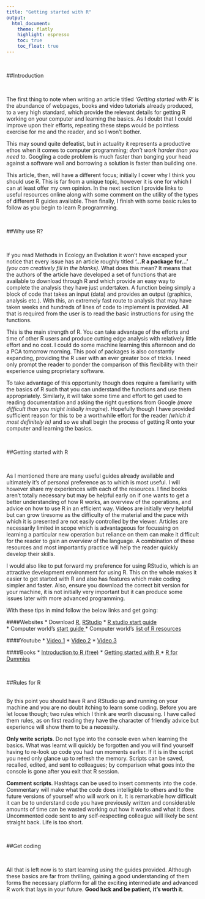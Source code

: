```yaml
---
title: "Getting started with R"
output:
  html_document:
    theme: flatly
    highlight: espresso
    toc: true
    toc_float: true
---
```

<br/>

##Introduction

<br/>

The first thing to note when writing an article titled *'Getting started with R'* is the abundance of webpages, books and video tutorials already produced, to a very high standard, which provide the relevant details for getting R working on your computer and learning the basics. As I doubt that I could improve upon their efforts, repeating these steps would be pointless exercise for me and the reader, and so I won't bother. 

This may sound quite defeatist, but in actuality it represents a productive ethos when it comes to computer programming; *don't work harder than you need to*. Googling a code problem is much faster than banging your head against a software wall and borrowing a solution is faster than building one. 

This article, then, will have a different focus; initially I cover why I think you should use R. This is far from a unique topic, however it is one for which I can at least offer my own opinion. In the next section I provide links to useful resources online along with some comment on the utility of the types of different R guides available. Then finally, I finish with some basic rules to follow as you begin to learn R programming.

<br/>

##Why use R?

<br/>

If you read Methods in Ecology an Evolution it won't have escaped your notice that every issue has an article roughly titled **'...R a package for...'** *(you can creatively fill in the blanks)*. What does this mean? It means that the authors of the article have developed a set of functions that are available to download through R and which provide an easy way to complete the analysis they have just undertaken. A function being simply a block of code that takes an input (data) and provides an output (graphics, analysis etc.). With this, an extremely fast route to analysis that may have taken weeks and hundreds of lines of code to implement is provided. All that is required from the user is to read the basic instructions for using the functions.

This is the main strength of R. You can take advantage of the efforts and time of other R users and produce cutting edge analysis with relatively little effort and no cost. I could do some machine learning this afternoon and do a PCA tomorrow morning. This pool of packages is also constantly expanding, providing the R user with an ever greater box of tricks. I need only prompt the reader to ponder the comparison of this flexibility with their experience using proprietary software.  

To take advantage of this opportunity though does require a familiarity with the basics of R such that you can understand the functions and use them appropriately. Similarly, it will take some time and effort to get used to reading documentation and asking the right questions from Google *(more difficult than you might initially imagine)*. Hopefully though I have provided sufficient reason for this to be a worthwhile effort for the reader *(which it most definitely is)* and so we shall begin the process of getting R onto your computer and learning the basics.

<br/>

##Getting started with R

<br/>

As I mentioned there are many useful guides already available and ultimately it's of personal preference as to which is most useful. I will however share my experiences with each of the resources. I find books aren't totally necessary but may be helpful early on if one wants to get a better understanding of how R works, an overview of the operations, and advice on how to use R in an efficient way. Videos are initially very helpful but can grow tiresome as the difficulty of the material and the pace with which it is presented are not easily controlled by the viewer. Articles are necessarily limited in scope which is advantageous for focussing on learning a particular new operation but reliance on them can make it difficult for the reader to gain an overview of the language. A combination of these resources and most importantly practice will help the reader quickly develop their skills. 

I would also like to put forward my preference for using RStudio, which is an attractive development environment for using R. This on the whole makes it easier to get started with R and also has features which make coding simpler and faster. Also, ensure you download the correct bit version for your machine, it is not initially very important but it can produce some issues later with more advanced programming. 

With these tips in mind follow the below links and get going:

####Websites 
*	Download <a href="https://cran.r-project.org/">R</a>, <a href="https://www.rstudio.com/products/rstudio/">RStudio</a>
*	<a href="https://support.rstudio.com/hc/en-us/articles/201141096-Getting-Started-with-R"> R studio start guide </a>  
* Computer world's	<a href= "https://www.computerworld.com/article/2497143/business-intelligence/business-intelligence-beginner-s-guide-to-r-introduction.html?page=2">  start guide </a> 
* Computer world's <a href= "https://www.computerworld.com/article/2497464/business-intelligence/business-intelligence-60-r-resources-to-improve-your-data-skills.html">  list of R resources<a/>


####Youtube
*	<a href= "https://www.youtube.com/watch?v=cX532N_XLIs"> Video 1</a>
*	<a href= "https://www.youtube.com/watch?v=ZoPJGmpYJzw"> Video 2</a> 
*	<a href= "https://www.youtube.com/watch?v=MFfRQuQKGYg"> Video 3</a> 

####Books
*	<a href="https://cran.r-project.org/doc/manuals/R-intro.pdf">Introduction to R (free)</a>
*	<a href="https://www.amazon.com/Getting-Started-R-Introduction-Biologists/dp/0198787847/ref=sr_1_1?ie=UTF8&qid=1505662233&sr=8-1&keywords=getting+started+with+r">Getting started with R </a>
* <a href="https://www.amazon.com/R-Dummies-Andrie-Vries/dp/1119055806/ref=sr_1_1?s=books&ie=UTF8&qid=1505662266&sr=1-1&keywords=r+for+dummies">R for Dummies</a>


<br/>

##Rules for R 


<br/>
By this point you should have R and RStudio up and running on your machine and you are no doubt itching to learn some coding. Before you are let loose though; two rules which I think are worth discussing. I have called them rules, as on first reading they have the character of friendly advice but experience will show them to be a necessity.

**Only write scripts**. Do not type into the console even when learning the basics. What was learnt will quickly be forgotten and you will find yourself having to re-look up code you had run moments earlier. If it is in the script you need only glance up to refresh the memory. Scripts can be saved, recalled, edited, and sent to colleagues; by comparison what goes into the console is gone after you exit that R session.

**Comment scripts**. Hashtags can be used to insert comments into the code. Commentary will make what the code does intelligible to others and to the future versions of yourself who will work on it. It is remarkable how difficult it can be to understand code you have previously written and considerable amounts of time can be wasted working out how it works and what it does. Uncommented code sent to any self-respecting colleague will likely be sent straight back. Life is too short.

<br/>

##Get coding 

<br/>

All that is left now is to start learning using the guides provided. Although these basics are far from thrilling, gaining a good understanding of them forms the necessary platform for all the exciting intermediate and advanced R work that lays in your future. **Good luck and be patient, it's worth it**.